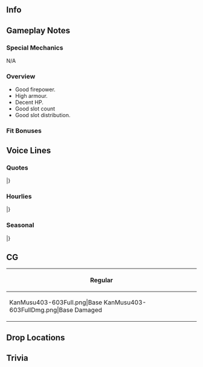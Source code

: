 ==Info==
{{KanmusuInfo|ID=403-603}}
{{KanmusuInfo|ID=1704-704}}

==Gameplay Notes==
===Special Mechanics===
N/A

===Overview===
* Good firepower.
* High armour.
* Decent HP.
* Good slot count
* Good slot distribution.

===Fit Bonuses===
{{:{{BASEPAGENAME}}/Equipment Bonuses}}

==Voice Lines==
===Quotes===
{{ShipquoteHeader}}
{{ShipquoteKai
|scenario = Introduction
|origin =そう。貴方が噂の提督なの。よろしくね。私はUSS CV-8, Hornet. I'm looking forward to you.
|translation =I see. So you're the Admiral I've heard about. Pleasure meeting you. I'm USS CV-8, Hornet. I'm looking forward to working with you.
}}
{{ShipquoteKai|kai = true|scenario = Introduction
|origin =USS CV-8, Hornet. 出撃準備は出来ているわ。Let's get through this together. 提督、一緒に頑張りましょう。
|translation =USS CV-8, Hornet. Sortie preparations are complete. Let's get through this together. Admiral, let's give it our all.
}}
{{ShipquoteKai
|scenario = Library
|origin =Yorktown級航空母艦三番艦、USS Hornetよ。ミッドウェー, そしてサンタ．クルーズ諸島沖で全盛期の日本機動部隊と真正面から対決したわ。飛龍、そして翔鶴瑞鶴も強かった。シャングリラ伝説も私よ？覚えておきなさい。
|translation =I'm the third of the Yorktown-class carriers, the USS Hornet. At Midway and off the Santa Cruz Islands, I faced down the full-strength of the IJN carrier task forces. Hiryuu, plus Shoukaku and Zuikaku, were strong. I'm also the legendary "Shangri La"<ref>The Doolittle Raid bombers were launched from USS ''Hornet''. This was kept secret for a year - FDR referred to the mysterious source of the raid as "Shangri-La"</ref>. Remember my service well.
}}
{{ShipquoteKai
|scenario = Secretary 1
|origin =Did you call me?
|translation =Did you call me?
}}
{{ShipquoteKai|kai = true|scenario = Secretary 1
|origin =My turn? Ok.
|translation =My turn? Ok.
}}
{{ShipquoteKai
|scenario = Secretary 2
|origin =そう、私がHornetよ。覚えておいて。
|translation =Yes, I'm Hornet. Don't forget that.
}}
{{ShipquoteKai|kai = true|scenario = Secretary 2
|origin =シャングリラ？ん。そうね。どこかしら？
|translation =Shangri La? Heh. Right, I wonder where that is?
}}
{{ShipquoteKai
|scenario = Secretary 3
|origin =何、Northampton? あんまり引っ張んないでって、ん、はっ？あなた、提督、何をしているの？えっ？曳航の演習？ん、いらないわ、その演習。艦爆隊、発艦始め！
|translation =What is it, Northampton? I told you not to tug on- wait, huh? It's you, Admiral? What're you doing? Huh? "Towing practice"<ref>At Santa Cruz, ''Hornet'' was seriously damaged by Japanese bombers. ''Northampton'' was able to tow ''Hornet'' for a brief time before ''Hornet'' succumbed to a final torpedo bomber attack.</ref>? Hmph, I don't need that. Dive bomber squadrons, begin takeoff!
}}
{{ShipquoteKai
|scenario = Idle
|origin =あら、翔鶴。あなた、私と全然似ていないけど、どこが通じるところが、ね、ある気がするの。なんて言うの？Feeling?星回りかしら？まあ、何でもいいわ。今度、鎮守府のバーで一杯やりましょう？私、おごるわ。
|translation =Oh hello, Shoukaku. We aren't anything alike, but I feel like there's something that, you know, connects us<ref>''Shoukaku'' was similar heavily damaged by dive bombers at Santa Cruz, from ''Hornet'', but she survived.</ref>. What's the word? A feeling? Destiny written in the stars? Well, in any case, would you like to have a drink together at the base bar? It's my treat.
}}
{{ShipquoteKai
|scenario = Secretary Married
|origin =Coffee入れたわ。飲むでしょう？はい。あぁ、これ？頑張っている差し入れ。私の手作りのapple pie. 好きでしょう？Cinnamonちょっと多めの。
|translation =I made coffee. You'll have some, right? Here. Oh, this? A little pick-me-up for your hard work. It's my handmade apple pie. You like it, right? It's got a bit of extra cinnamon. 
}}
{{ShipquoteKai
|scenario = Wedding
|origin =えっ？SaraやBig Eじゃなくて、私？あぁ、そう。ん。いっ、いい趣味ね、悪くはないわ。でもサイズ、合うかな…あっ、ぴったり。じゃあ仕方ない、yesよ。
|translation =Eh? Not Sara or Big E, but me? Uh, okay... Hm? Y-You have good taste, it's not bad. But is the size right...? Ah, it's perfect. Then I have to say "yes".
}}
{{ShipquoteKai
|scenario = Looking At Scores
|origin =Information? 大事よ、何よりも。
|translation =Information? That's critical, more so than anything<ref>Counterintelligence was crucial to the American victory at Midway.</ref>.
}}
{{ShipquoteKai
|scenario = Joining A Fleet
|origin =Task Force flagship, Hornet, weigh anchor!
|translation =Task Force flagship, Hornet, weigh anchor!
}}
{{ShipquoteKai
|scenario = Equipment 1
|origin =ふん、いい機体ね。悪くはないわ。
|translation =Hmm, these're good planes. Not bad.
}}
{{ShipquoteKai
|scenario = Equipment 2
|origin =そんなのでいいの？Really?まあ、いいけど…
|translation =We're going with that? Really? Well, fine...
}}
{{ShipquoteKai
|scenario = Equipment 3
|origin =No problem.
|translation =No problem.
}}
{{ShipquoteKai
|scenario = Supply
|origin =That would be great! 助かるわ。
|translation =That would be great! You're a life-saver.
}}
{{ShipquoteKai
|scenario = Docking Minor
|origin =少し汗をかいちゃった。Showerいただくわね。
|translation =I broke a bit of a sweat. I'll be taking a shower, okay?
}}
{{ShipquoteKai
|scenario = Docking Major
|origin =敵もなかなかやるわ。体、直しておかないと。
|translation =The enemy's pretty good. I need to get my body fixed up.
}}
{{ShipquoteKai
|scenario = Construction
|origin =できたわ。早いものね。
|translation =It's done. That was fast, huh?
}}
{{ShipquoteKai
|scenario = Returning From Sortie
|origin =Fleetが港に戻ったわ。皆、ご苦労様。
|translation =The fleet has returned to port. Thanks for hanging in there, everyone.
}}
{{ShipquoteKai
|scenario = Starting A Sortie
|origin =USS CV-8, Hornet, 出撃します。第十六任務部隊、前へ！
|translation =USS CV-8, Hornet, sortieing. Task Force 16<ref>''Hornet's'' assignment during the Doolittle Raid and Midway.</ref>, forward!
}}
{{ShipquoteKai|kai = true|scenario = Starting A Sortie
|origin =USS CV-8, Hornet, 出撃します。第十七任務部隊、前へ！敵機動部隊を撃滅する！
|translation =USS CV-8, Hornet, sortieing. Task Force 17<ref>''Hornet's'' assignment during Santa Cruz.</ref>, forward! Wipe out the enemy carrier task force!
}}
{{ShipquoteKai
|scenario = Battle Start
|origin =さぁ、始めましょうか？Hornet攻撃隊、発艦始めなさい！
|translation =Now then, shall we begin? Hornet attack squadrons, begin takeoff!
}}
{{ShipquoteKai
|scenario = Attack
|origin =さっ、行きなさい！
|translation =Now! Get going!
}}
{{ShipquoteKai
|scenario = Air Battle/Daytime Spotting/Night Battle Attack
|origin =そこね！逃がさないわ！
|translation =There you are! You're not getting away!
}}
{{ShipquoteKai|kai = true|scenario = Air Battle/Daytime Spotting/Night Battle Attack
|origin =元より相打ち覚悟よ！逃がさないわ！
|translation =I'm prepared to trade blows this time! You're not getting away!
}}
{{ShipquoteKai
|scenario = Night Battle
|origin =夜か…？あまり好きじゃないけど…追ってみましょうか！？
|translation =Night, huh...? I'm not a fan, but... let's give chase!
}}
{{ShipquoteKai
|scenario = MVP
|origin =この戦い、Hornetの戦果が大きいって言うの？まあ、そうなるか。ごめんね、皆。せっかくだからもらっておくけど、もちろん、これは皆の戦果よ。
|translation =Are you saying I played a big part in this battle? Well, I guess so. Sorry, everyone. I'll take it and all, but this is obviously the result of everyone's efforts.
}}
{{ShipquoteKai
|scenario = Minor Damage 1
|origin =げはっ！食らった！飛行甲板？
|translation =Gahh! They got me! In the flight deck?
}}
{{ShipquoteKai
|scenario = Minor Damage 2
|origin =げへっ！これ、やばいか？いえ、まだよ…
|translation =Gehh! Is this, it? No, not yet...
}}
{{ShipquoteKai
|scenario = Major Damage
|origin =やってくれる…でも、これ以上はやらせない！誘爆を、火災を防ぐの。甲板の機は海へ投棄！もう、艦は捨てないわ！
|translation =They got me good... but I won't let them have their way! Don't let the explosions or fire spread. Ditch any planes on deck into the sea! We won't lose the ship!
}}
{{ShipquoteKai
|scenario = Sunk
|origin =火が…火が消えないわ…艦を包んで、傾いていく…何？あの子、奇麗に描いてよ…お願い、ね？
|translation =The fires... the fires won't stop... they're engulfing me... I'm listing... what? That girl, draw her beautifully too... please, would you?<ref>After sinking the USS Hornet, the captain of ''Akigumo'' ordered that pictures be taken for a report to the Naval General Staff before finishing her off. However, the navigation officer noted that it was too dark for pictures, so the order was changed to sketching instead. The designated artist couldn't make out the details because of the darkness so searchlights were lit to illuminate the wreck.</ref>
}}
|}
<references/>
{{clear}}

===Hourlies===
{{ShipquoteHeader|type = hourly}}
{{ShipquoteKai|kai = true
|scenario = 00:00
|origin =いいわ。今日は私Hornetが、あなたのsecretaryを務めてあげる。No problem.
|translation =Very well. Today I, Hornet, will be your secretary. No problem.
}}
{{ShipquoteKai|kai = true
|scenario = 01:00
|origin =It's 1 at midnight. まずはcoffeeを入れましょうか。ブラックでいい？
|translation =It's 1 at night. Let's start with some coffee. Do you take it black?
}}
{{ShipquoteKai|kai = true
|scenario = 02:00
|origin =It's 2 at midnight. 結構書類溜まってるのね、大変。どれから片付ていきましょうか？
|translation =It's 2 at night. The documents sure have piled up, that's rough. Where do you plan to start?
}}
{{ShipquoteKai|kai = true
|scenario = 03:00
|origin =It's 3 at midnight. あら、これは翔鶴たちの補給関連ね？ふうん、なるほど。ふん、ふん。まあ、いいでしょう。
|translation =It's 3 at night. Oh my, these have to do with the refueling of Shoukaku and the others, right? Hmmmm, I see. Mhm, mhm. Well, it's fine.
}}
{{ShipquoteKai|kai = true
|scenario = 04:00
|origin =It's 4. あら、もうこんな時間。もうすぐ朝ね。提督、coffeeお代わり、どう？ん、了解よ。
|translation =It's 4. My, it's so late. It's almost morning already. Admiral, would you like some more coffee? Mhm, roger that.
}}
{{ShipquoteKai|kai = true
|scenario = 05:00
|origin =It's 5 in the morning. 提督、good morning. さぁ、一日が始まるわ。準備しましょう。
|translation =It's 5 in the morning. Good morning, Admiral. Well then, the day is starting. Let's get ready.
}}
{{ShipquoteKai|kai = true
|scenario = 06:00
|origin =It's 6 in the morning. Fleetの皆も起きましょう。Good morning, everybody!
|translation =It's 6 in the morning. Let's wake up everyone in the fleet. Good morning, everybody!
}}
{{ShipquoteKai|kai = true
|scenario = 07:00
|origin =It's 7 in the morning. さぁ、Hornet morningを召し上がれ！まずは、orange juice、fried eggにbacon, 焼きたてtoastと手作りjam. Enjoy!
|translation =It's 7 in the morning. Now then, dig into the Hornet morning special! First of all, orange juice. Bacon, fried eggs, and handmade jam on fresh toast. Enjoy!
}}
{{ShipquoteKai|kai = true
|scenario = 08:00
|origin =It's 8 in the morning. 食後のcoffee, お代わりはいかが？…はい。
|translation =It's 8 in the morning. Would you like a refill on your after-meal coffee? Here.
}}
{{ShipquoteKai|kai = true
|scenario = 09:00
|origin =It's 9 in the morning. さぁ、提督、今日も始めましょうか？抜錨しましょう！
|translation =It's 9 in the morning. Well, Admiral, shall we start another day? Let's weigh anchor!
}}
{{ShipquoteKai|kai = true
|scenario = 10:00
|origin =It's 10 in the morning. あら、翔鶴、morning. 瑞鶴も。
|translation =It's 10 in the morning. Oh, morning, Shoukaku. You too, Zuikaku.
}}
{{ShipquoteKai|kai = true
|scenario = 11:00
|origin =It's 11 in the morning. もうすぐお昼ね。翔鶴たちもlunch、一緒にどう？
|translation =It's 11 in the morning. Almost lunch, huh. Shoukaku, would all of you like to have lunch with us?
}}
{{ShipquoteKai|kai = true
|scenario = 12:00
|origin =It's noon. さぁ、lunchにしましょう。翔鶴、瑞鶴、Hornet sandwichの味はどう？そう？よかった。
|translation =It's noon. Okay, let's do lunch. Shoukaku, Zuikaku, how did my Hornet sandwiches taste? Really? Great.
}}
{{ShipquoteKai|kai = true
|scenario = 13:00
|origin =It's 1 in the afternoon. 翔鶴、じゃあ、またね。See you.
|translation =It's 1 in the afternoon. Alright Shoukaku, till next time. See you.
}}
{{ShipquoteKai|kai = true
|scenario = 14:00
|origin =It's 2 in the afternoon. えっ？Doolittle squadron? そうね。少し、ドキドキしたわ。
|translation =It's 2 in the afternoon. Eh? The Doolittle squadron? Yeah, it did get my heart racing, just a little.
}}
{{ShipquoteKai|kai = true
|scenario = 15:00
|origin =It's 3 in the afternoon. お茶にしましょう。提督、pancakeでも焼きましょうか？
|translation =It's 3 in the afternoon. Let's do tea. Should I make some pancakes too, Admiral?
}}
{{ShipquoteKai|kai = true
|scenario = 16:00
|origin =It's 4 in the afternoon. あら、あなたたちは…たしか、秋雲、巻雲、だったかしら？何、私にご用？Modelを？ん、考えておくわ。
|translation =It's 4 in the afternoon. Oh, you two... Akigumo and Makigumo<ref>''Akigumo'' and ''Makigumo'' scuttled ''Hornet'' together</ref>, was it? Did you need something? You want me to model for you? Uhmm, I'll think about it.
}}
{{ShipquoteKai|kai = true
|scenario = 17:00
|origin =It's 5 in the afternoon. Sunset... 奇麗ね。この海の夕日も、好きよ。
|translation =It's 5 in the afternoon. The sunset... it's beautiful. I like the sunsets on this sea too.
}}
{{ShipquoteKai|kai = true
|scenario = 18:00
|origin =It's 6 in the evening. さぁ、dinnerは何が食べたい？お肉？そうね…じゃ、steakにしましょうか？ Sirloinでいい？Ok.
|translation =It's 6 in the evening. Alright, what do you want for dinner? Meat? Then...  how about steak? You fine with sirloin? Okay.
}}
{{ShipquoteKai|kai = true
|scenario = 19:00
|origin =It's 7 in the evening. お待ち遠様。Hornet拘りのmedium rare. さぁ、召し上がれ！飲み物はbeerでいい？どうぞ。
|translation =It's 7 in the evening. Thanks for waiting. The Hornet special, medium rare. Now eat up! What would you like to drink, beer? Here you go.
}}
{{ShipquoteKai|kai = true
|scenario = 20:00
|origin =It's 8 at night. 提督、今日のdessertは何がいいかしら？Hornet特製のapple pieはどう？Ok. さぁ、vanilla iceと一緒に召し上がれ。美味しいのよ。
|translation =It's 8 at night. What should we have for dessert, Admiral? How about my Hornet special apple pie? Ok. Now make sure to eat it with vanilla ice cream. It's delicious.
}}
{{ShipquoteKai|kai = true
|scenario = 21:00
|origin =It's 9 at night. 食後のcoffee, 入れ直しましょう。はい。はぁぁ。Big Eは今頃、どうしているかしら？
|translation =It's 9 at night. I'll make some more after-meal coffee. Here. Hahhh. I wonder how Big E's doing nowadays?
}}
{{ShipquoteKai|kai = true
|scenario = 22:00
|origin =It's 10 a- ん、んっ！？眩しい！何？Searchlight? もう、誰！？　あっ、あなたは、秋雲。やめなさい、何を描いているの。えっ、何これ、どういうこと！？
|translation =It's 10 a- ng, nghh! So bright! What is that, a searchlight? Jeez, who is it!? Y-You're Akigumo. What're you drawing, stop it! Eh, what is this, what's the meaning of this!?<ref>A reference to a crewman on Akigumo drawing her wreck as evidence she was sunk. Since she was sunk late at night, she had to be illuminated for the crewman to get enough light to draw.</ref>
}}
{{ShipquoteKai|kai = true
|scenario = 23:00
|origin =It's 11 at night. まったく、あの子たちは…提督からも、今度一言いってやってください。悪い子じゃないんだけど…まったく…
|translation =It's 11 at night. Jeez, those girls... and Admiral, tell them off properly next time. It's not like they're bad girls or anything but... I swear...
}}
|}
<references/>
{{clear}}

===Seasonal===
{{SeasonalHeaderOld}}
{{SeasonalQuote
|scenario = [[Seasonal/Autumn_2020|Autumn 2020]]
|origin = 鎮守府秋祭り？楽しそうね。一緒に行きましょう。
|translation =	The Naval Base Autumn Festival? Sounds fun. Let's go together.
|audio = Hornet_Autumn_2020_Secretary_1.mp3
|notes = 
}}
{{SeasonalQuote
|scenario = [[Seasonal/Christmas_2020|Christmas 2020]]
|origin = Christmasね？今日は陽気に騒ぎたいはね？あら、美味しそうなターキーグリル。提督も一つどう？うん？なにか目が泳いてるわよ。どうしたの？なに？
|translation =	It's Christmas huh? This day really brings out the good cheer, don't you think? Oh my, that grilled turkey looks delicious. Would you like some, Admiral? You look kind of nervous. What's wrong? What?
|audio = Hornet_Christmas_2020_Secretary_1.mp3
|notes = 
}}
{{SeasonalQuote
|scenario = [[Seasonal/End_of_Year_2020|End of Year 2020]]
|origin = I see. New Yearの前に、鎮守府をcleaningするわけね。OK、私は何をやればいい？差し入れ用に得意なapple pie、焼けましょうか？ 
|translation =	I see. We need to clean the Naval Base before the New Year. OK, what should I do? Shall I bake my special apple pie as a snack? 
|audio = Hornet_Year_End_2020_Secretary_1.mp3
|notes = 
}}
{{SeasonalQuote
|scenario = [[Seasonal/Setsubun_2021|Setsubun 2021]]
|origin = 来たわね。噂のセツブンフェス。Saraからも聞いてるわ。演習も対策もバッチリよ。私達の鬼役は誰が担当なの？えぇ？翔鶴？あなたなの？はぁ。運命は非情ね。仕方がないわ。全力で行くしかないわね。攻撃隊、発艦用意！
|translation =	It's here. The rumoured "Setsubun Festival". I heard about it from Sara. I've drilled for this and my countermeasures are ready. Who is our oni? Huh? Shoukaku? It's you? *sigh* Fate is cruel. I gotta do what I gotta do then. I'll come at you with all I got. Attack squadrons, ready for takeoff!
|audio = Hornet_Setsubun_2021_Secretary_1.mp3
|notes = 
}}
{{SeasonalQuote
|scenario = [[Seasonal/Valentine's_Day_2021|Valentine's Day 2021]]
|origin = 提督、Hornet手作りchocolate、差し上げます。ぜひ召し上がって。少しシナモンを効かせているの。
|translation = Admiral, this handmade chocolate is for you. Please enjoy. I've spiced it up with a little cinnamon.
|audio = Hornet_Valentines_2021_Secretary_1.mp3
|notes = 
}}
{{SeasonalQuote
|scenario = [[Seasonal/White_Day_2021|White Day2021]]
|origin =提督、これを？Chocolateのお返しに？That would be great。いただくわ。
|translation =	Admiral, what's this? A gift in return for the chocolates? That would be great. I accept. 
|audio = Hornet_White_Day_2021_Secretary_1.mp3
|notes =
}}
{{SeasonalQuote
|scenario = [[Seasonal/Coming_of_Spring_2021|Coming of Spring 2021]]
|origin =まぁ、これが噂に聞いたoutdoor party、「オハナミ」ね。いいじゃない。Barbequeはどこでやるのかしら？えぇ？しない？Really? 
|translation =	Oh, so this is that "ohanami" outdoor party I've heard about. It's nice. Where should I set up the barbecue? Eh? I don't need to? Really? 
|audio = Hornet_Spring_2021_Secretary_1.mp3
|notes =
}}
{{SeasonalQuote
|scenario = [[Seasonal/Eighth_Anniversary|8th Anniversary]]
|origin = 8th Fleet Anniversary. お祝いね。提督、おめでとう。私も二年目ってことか。早いものね。今年もよろしく頼むわね。
|translation =	It's the fleet's 8th Anniversary. Time to celebrate. Admiral, congrats. This means it's my 2nd year huh? Time flies. I'm counting on you this year too.
|audio = Hornet_8th Anniversary_Secretary_1.mp3
|notes = 
}}
{{SeasonalQuote
|scenario = [[Seasonal/Rainy_Season_2021|Rainy Season 2021]]
|origin =  	この季節、ここじゃ「ツーユー」って言うらしいけど、雨ばっかりで、私はあんまり好きではないわ。
|translation =	I know they call this season "to you" here, but I don't really like all this rain. 	
|audio = Hornet_Rainy Season 2021_Secretary_1.mp3
|notes = 
}}
|}<references/>

{{clear}}

==CG==
{| class="mw-collapsible mw-collapsed wikitable" style="width: 100%;"
!Regular
|-
|<gallery>
KanMusu403-603Full.png|Base
KanMusu403-603FullDmg.png|Base Damaged
</gallery>
|}

==Drop Locations==

==Trivia==

{{Shiplist}}